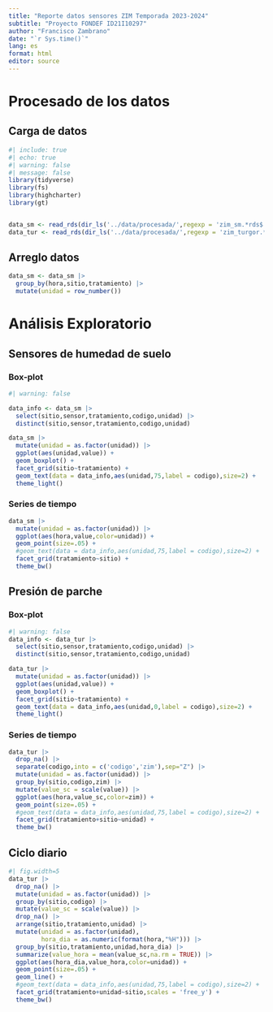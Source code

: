 ```yaml
---
title: "Reporte datos sensores ZIM Temporada 2023-2024"
subtitle: "Proyecto FONDEF ID21I10297"
author: "Francisco Zambrano"
date: "`r Sys.time()`"
lang: es
format: html
editor: source
---
```


# Procesado de los datos

## Carga de datos
```r
#| include: true
#| echo: true
#| warning: false
#| message: false
library(tidyverse)
library(fs)
library(highcharter)
library(gt)


data_sm <- read_rds(dir_ls('../data/procesada/',regexp = 'zim_sm.*rds$'))
data_tur <- read_rds(dir_ls('../data/procesada/',regexp = 'zim_turgor.*rds$'))
```

## Arreglo datos

```r

data_sm <- data_sm |>
  group_by(hora,sitio,tratamiento) |> 
  mutate(unidad = row_number()) 

```


# Análisis Exploratorio

## Sensores de humedad de suelo

### Box-plot

```r
#| warning: false

data_info <- data_sm |> 
  select(sitio,sensor,tratamiento,codigo,unidad) |>
  distinct(sitio,sensor,tratamiento,codigo,unidad)

data_sm |> 
  mutate(unidad = as.factor(unidad)) |> 
  ggplot(aes(unidad,value)) +
  geom_boxplot() +
  facet_grid(sitio~tratamiento) +
  geom_text(data = data_info,aes(unidad,75,label = codigo),size=2) +
  theme_light()
```

### Series de tiempo

```r
data_sm |> 
  mutate(unidad = as.factor(unidad)) |> 
  ggplot(aes(hora,value,color=unidad)) +
  geom_point(size=.05) +
  #geom_text(data = data_info,aes(unidad,75,label = codigo),size=2) +
  facet_grid(tratamiento~sitio) +
  theme_bw()

```

## Presión de parche

### Box-plot

```r
#| warning: false
data_info <- data_tur |> 
  select(sitio,sensor,tratamiento,codigo,unidad) |>
  distinct(sitio,sensor,tratamiento,codigo,unidad)

data_tur |> 
  mutate(unidad = as.factor(unidad)) |> 
  ggplot(aes(unidad,value)) +
  geom_boxplot() +
  facet_grid(sitio~tratamiento) +
  geom_text(data = data_info,aes(unidad,0,label = codigo),size=2) +
  theme_light()
```

### Series de tiempo

```r
data_tur |> 
  drop_na() |> 
  separate(codigo,into = c('codigo','zim'),sep="Z") |> 
  mutate(unidad = as.factor(unidad)) |> 
  group_by(sitio,codigo,zim) |> 
  mutate(value_sc = scale(value)) |> 
  ggplot(aes(hora,value_sc,color=zim)) +
  geom_point(size=.05) +
  #geom_text(data = data_info,aes(unidad,75,label = codigo),size=2) +
  facet_grid(tratamiento+sitio~unidad) +
  theme_bw()
```

## Ciclo diario

```r
#| fig.width=5
data_tur |> 
  drop_na() |> 
  mutate(unidad = as.factor(unidad)) |> 
  group_by(sitio,codigo) |> 
  mutate(value_sc = scale(value)) |> 
  drop_na() |> 
  arrange(sitio,tratamiento,unidad) |> 
  mutate(unidad = as.factor(unidad),
         hora_dia = as.numeric(format(hora,"%H"))) |> 
  group_by(sitio,tratamiento,unidad,hora_dia) |> 
  summarize(value_hora = mean(value_sc,na.rm = TRUE)) |> 
  ggplot(aes(hora_dia,value_hora,color=unidad)) +
  geom_point(size=.05) +
  geom_line() +
  #geom_text(data = data_info,aes(unidad,75,label = codigo),size=2) +
  facet_grid(tratamiento+unidad~sitio,scales = 'free_y') +
  theme_bw()
  


```
